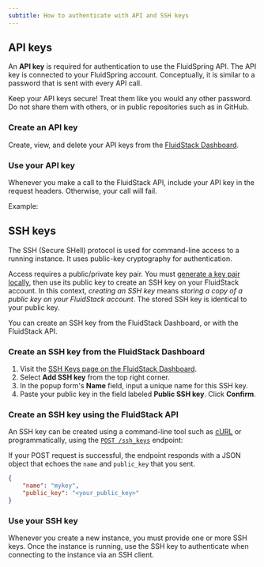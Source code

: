 ```yaml
---
subtitle: How to authenticate with API and SSH keys
---
```


## API keys

An **API key** is required for authentication to use the FluidSpring API. The API key is connected to your FluidSpring account. Conceptually, it is similar to a password that is sent with every API call. 

<Warning>
  Keep your API keys secure! Treat them like you would any other password. Do not share them with others, or in public repositories such as in GitHub. 
</Warning>

### Create an API key

Create, view, and delete your API keys from the [FluidStack Dashboard](https://dashboard.fluidstack.io/dashboard/api-keys).

### Use your API key

Whenever you make a call to the FluidStack API, include your API key in the request headers. Otherwise, your call will fail. 

Example:
<EndpointRequestSnippet endpoint="GET /instances" />

## SSH keys

The SSH (Secure SHell) protocol is used for command-line access to a running instance. It uses public-key cryptography for authentication.

Access requires a public/private key pair. You must [generate a key pair locally](https://www.ssh.com/academy/ssh/keygen), then use its public key to create an SSH key on your FluidStack account. In this context, _creating an SSH key_ means _storing a copy of a public key on your FluidStack account_. The stored SSH key is identical to your public key.

<Markdown src="../snippets/public-key-formats.mdx" />

You can create an SSH key from the FluidStack Dashboard, or with the FluidStack API.

### Create an SSH key from the FluidStack Dashboard

1. Visit the [SSH Keys page on the FluidStack Dashboard](https://dashboard.fluidstack.io/dashboard/ssh-keys).
2. Select **Add SSH key** from the top right corner.
3. In the popup form's **Name** field, input a unique name for this SSH key. 
4. Paste your public key in the field labeled **Public SSH key**. Click **Confirm**.

### Create an SSH key using the FluidStack API

An SSH key can be created using a command-line tool such as [cURL](https://curl.se/) or programmatically, using the [`POST /ssh_keys`](/api-reference/ssh-keys/create) endpoint:

<EndpointRequestSnippet endpoint="POST /ssh_keys" />

If your POST request is successful, the endpoint responds with a JSON object that echoes the `name` and `public_key` that you sent.

```json title="Response example"
{
    "name": "mykey",
    "public_key": "<your_public_key>"
}
```

### Use your SSH key

Whenever you create a new instance, you must provide one or more SSH keys. Once the instance is running, use the SSH key to authenticate when connecting to the instance via an SSH client.

